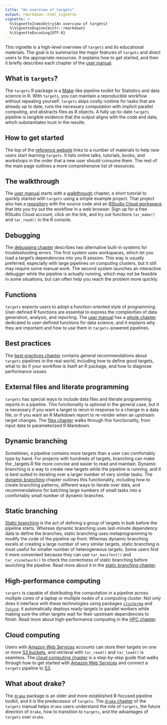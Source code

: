 ```yaml
---
title: "An overview of targets"
output: rmarkdown::html_vignette
vignette: >
  %\VignetteIndexEntry{An overview of targets}
  %\VignetteEngine{knitr::rmarkdown}
  %\VignetteEncoding{UTF-8}
---
```


This vignette is a high-level overview of `targets` and its educational materials. The goal is to summarize the major features of `targets` and direct users to the appropriate resources. It explains how to get started, and then it briefly describes each chapter of the [user manual](https://wlandau.github.io/targets-manual/).

## What is `targets`?

The `targets` R package is a [Make](https://www.gnu.org/software/make/)-like pipeline toolkit for Statistics and data science in R. With `targets`, you can maintain a reproducible workflow without repeating yourself. `targets` skips costly runtime for tasks that are already up to date, runs the necessary computation with implicit parallel computing, and abstracts files as R objects. A fully up-to-date `targets` pipeline is tangible evidence that the output aligns with the code and data, which substantiates trust in the results.

## How to get started

The top of the [reference website](https://wlandau.github.io/targets/) links to a number of materials to help new users start learning `targets`. It lists online talks, tutorials, books, and workshops in the order that a new user should consume them. The rest of the main page outlines a more comprehensive list of resources.

## The walkthrough

The [user manual](https://wlandau.github.io/targets-manual/) starts with a  [walkthrough](https://wlandau.github.io/targets-manual/walkthrough.html) chapter, a short tutorial to quickly started with `targets` using a simple example project. That project also has a [repository](https://github.com/wlandau/targets-minimal) with the source code and an [RStudio Cloud workspace](https://rstudio.cloud/project/1430691) that lets you try out the workflow in a web browser. Sign up for a free RStudio Cloud account, click on the link, and try out functions `tar_make()` and `tar_read()` in the R console.

## Debugging

The [debugging chapter](https://wlandau.github.io/targets-manual/debugging.html) describes two alternative built-in systems for troubleshooting errors. The first system uses workspaces, which let you load a target's dependencies into you R session. This way is usually preferred, especially with large pipelines on computing clusters, but it still may require some manual work. The second system launches an interactive debugger while the pipeline is actually running, which may not be feasible in some situations, but can often help you reach the problem more quickly.

## Functions

`targets` expects users to adopt a function-oriented style of programming. User-defined R functions are essential to express the complexities of data generation, analysis, and reporting. The [user manual](https://wlandau.github.io/targets-manual/) has a [whole chapter](https://wlandau.github.io/targets-manual/functions.html) dedicated to user-defined functions for data science, and it explains why they are important and how to use them in `targets`-powered pipelines.

## Best practices

The [best practices chapter](https://wlandau.github.io/targets-manual/practices.html) contains general recommendations about `targets` pipelines in the real world, including how to define good targets, what to do if your workflow is itself an R package, and how to diagnose performance issues.

## External files and literate programming

`targets` has special ways to include data files and literate programming reports in a pipeline. This functionality is optional in the general case, but it is necessary if you want a target to rerun in response to a change in a data file, or if you want an R Markdown report to re-render when an upstream target changes. The [files chapter](https://wlandau.github.io/targets-manual/files.html) walks through this functionality, from input data to parameterized R Markdown.

## Dynamic branching

Sometimes, a pipeline contains more targets than a user can comfortably type by hand. For projects with hundreds of targets, branching can make the _targets.R file more concise and easier to read and maintain. Dynamic branching is a way to create new targets while the pipeline is running, and it is best suited to iterating over a larger number of very similar tasks. The [dynamic branching](https://wlandau.github.io/targets-manual/dynamic.html) chapter outlines this functionality, including how to create branching patterns, different ways to iterate over data, and recommendations for batching large numbers of small tasks into a comfortably small number of dynamic branches.

## Static branching

[Static branching](https://wlandau.github.io/targets-manual/static.html) is the act of defining a group of targets in bulk before the pipeline starts. Whereas dynamic branching uses last-minute dependency data to define the branches, static branching uses metaprogramming to modify the code of the pipeline up front. Whereas dynamic branching excels at creating a large number of very similar targets, static branching is most useful for smaller number of heterogeneous targets. Some users find it more convenient because they can use `tar_manifest()` and `tar_visnetwork()` to check the correctness of static branching before launching the pipeline. Read more about it in the [static branching chapter](https://wlandau.github.io/targets-manual/static.html).

## High-performance computing

`targets` is capable of distributing the computation in a pipeline across multiple cores of a laptop or multiple nodes of a computing cluster. Not only does it interface with these technologies using packages [`clustermq`](https://github.com/mschubert/clustermq) and [`future`](https://github.com/HenrikBengtsson/future): it automatically deploys ready targets to parallel workers while making sure the other targets wait for their upstream dependencies to finish. Read more about high-performance computing in the [HPC chapter](https://wlandau.github.io/targets-manual/hpc.html).

## Cloud computing

Users with [Amazon Web Services](https://aws.amazon.com/) accounts can store their targets on one or more [S3 buckets](https://aws.amazon.com/s3/), and retrieval with `tar_read()` and `tar_load()` is seamless. The [cloud computing chapter](https://wlandau.github.io/targets-manual/cloud.html) is a step-by-step guide that walks through how to get started with [Amazon Web Services](https://aws.amazon.com/) and connect a `targets` pipeline to [S3](https://aws.amazon.com/s3/).

## What about drake?

The [`drake`](https://github.com/ropensci/drake) package is an older and more established R-focused pipeline toolkit, and it is the predecessor of `targets`. The [`drake` chapter](https://wlandau.github.io/targets-manual/drake.html) of the `targets` manual helps `drake` users understand the role of `targets`, the future direction of `drake`, how to transition to `targets`, and the advantages of `targets` over `drake`.
